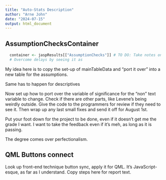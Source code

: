 ```yaml
---
title: "Auto-Stats Description"
author: "Arne John"
date: "2024-07-15"
output: html_document
---
```



## AssumptionChecksContainer


```r
  container <- jaspResults[["AssumptionChecks"]] # TO DO: Take notes on worked code, hand in like assignment
  # Overcome delays by seeing it as 
```

My idea here is to copy the set-up of mainTableData and "port it over" into a new table for the assumptions. 

Same has to happen for descriptives

Now set up how to port over the variable of significance for the "non" text variable to change. Check if there are other parts, like Levene's being weirdly outside. Give the code to the programmers for review if they need to see it. Then wrap up any last small fixes and send it off for August 1st. 

Put your foot down for the project to be done, even if it doesn't get me the grade I want. I want to take the feedback even if it's meh, as long as it is passing. 

The degree comes over perfectionalism. 

## QML Buttons connect

Look up front-end technique button sync, apply it for QML. It's JavaScript-esque, as far as I understand. Copy steps here for report text. 